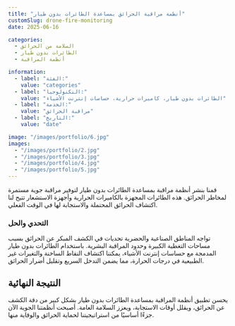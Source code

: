```yaml
---
title: "أنظمة مراقبة الحرائق بمساعدة الطائرات بدون طيار"
customSlug: drone-fire-monitoring
date: 2025-06-16

categories:
  - السلامة من الحرائق
  - الطائرات بدون طيار
  - أنظمة المراقبة

information:
  - label: "الفئة:"
    value: "categories"
  - label: "التكنولوجيا:"
    value: "الطائرات بدون طيار، كاميرات حرارية، حساسات إنترنت الأشياء"
  - label: "الخدمة:"
    value: "مراقبة الحرائق"
  - label: "التاريخ:"
    value: "date"

image: "/images/portfolio/6.jpg"
images:
  - "/images/portfolio/2.jpg"
  - "/images/portfolio/3.jpg"
  - "/images/portfolio/4.jpg"
  - "/images/portfolio/5.jpg"
---
```


قمنا بنشر أنظمة مراقبة بمساعدة الطائرات بدون طيار لتوفير مراقبة جوية مستمرة لمخاطر الحرائق. هذه الطائرات المجهزة بالكاميرات الحرارية وأجهزة الاستشعار تتيح لنا اكتشاف الحرائق المحتملة والاستجابة لها في الوقت الفعلي.

### التحدي والحل

تواجه المناطق الصناعية والحضرية تحديات في الكشف المبكر عن الحرائق بسبب مساحات التغطية الكبيرة وحدود المراقبة البشرية. باستخدام الطائرات بدون طيار المدمجة مع حساسات إنترنت الأشياء، يمكننا اكتشاف النقاط الساخنة والتغيرات غير الطبيعية في درجات الحرارة، مما يضمن التدخل السريع وتقليل أضرار الحرائق.

## النتيجة النهائية

يحسن تطبيق أنظمة المراقبة بمساعدة الطائرات بدون طيار بشكل كبير من دقة الكشف عن الحرائق، ويقلل أوقات الاستجابة، ويعزز السلامة العامة. أصبحت أنظمتنا الجوية الآن جزءًا أساسيًا من استراتيجيتنا لحماية الحرائق والوقاية منها.
